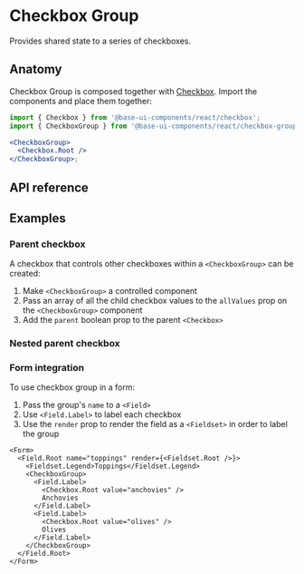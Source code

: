 # Checkbox Group

<Subtitle>Provides shared state to a series of checkboxes.</Subtitle>
<Meta
  name="description"
  content="A high-quality, unstyled React checkbox group component that provides a shared state for a series of checkboxes."
/>

<Demo path="./demos/hero" />

## Anatomy

Checkbox Group is composed together with [Checkbox](/react/components/checkbox). Import the components and place them together:

```jsx title="Anatomy"
import { Checkbox } from '@base-ui-components/react/checkbox';
import { CheckboxGroup } from '@base-ui-components/react/checkbox-group';

<CheckboxGroup>
  <Checkbox.Root />
</CheckboxGroup>;
```

## API reference


<TypesCheckboxGroup />

## Examples

### Parent checkbox

A checkbox that controls other checkboxes within a `<CheckboxGroup>` can be created:

1. Make `<CheckboxGroup>` a controlled component
2. Pass an array of all the child checkbox values to the `allValues` prop on the `<CheckboxGroup>` component
3. Add the `parent` boolean prop to the parent `<Checkbox>`

<Demo path="./demos/parent" />

### Nested parent checkbox

<Demo compact path="./demos/nested" />

### Form integration

To use checkbox group in a form:

1. Pass the group's `name` to a `<Field>`
2. Use `<Field.Label>` to label each checkbox
3. Use the `render` prop to render the field as a `<Fieldset>` in order to label the group

```tsx title="Using CheckboxGroup in a form"
<Form>
  <Field.Root name="toppings" render={<Fieldset.Root />}>
    <Fieldset.Legend>Toppings</Fieldset.Legend>
    <CheckboxGroup>
      <Field.Label>
        <Checkbox.Root value="anchovies" />
        Anchovies
      </Field.Label>
      <Field.Label>
        <Checkbox.Root value="olives" />
        Olives
      </Field.Label>
    </CheckboxGroup>
  </Field.Root>
</Form>
```

<Demo compact path="./demos/form" />
